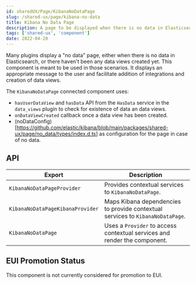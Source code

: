 ---
id: sharedUX/Page/KibanaNoDataPage
slug: /shared-ux/page/kibana-no-data
title: Kibana No Data Page
description: A page to be displayed when there is no data in Elasticsearch, or no data views.
tags: ['shared-ux', 'component']
date: 2022-04-20
---

Many plugins display a "no data" page, either when there is no data in Elasticsearch, or there haven't been any data views created yet.  This component is meant
to be used in those scenarios.  It displays an appropriate message to the user and facilitate addition of integrations and creation of data views. 

The `KibanaNoDataPage` connected component uses:

- `hasUserDataView` and `hasData` API from the `HasData` service in the `data_views` plugin to check for existence of data an data views.
- `onDataViewCreated` callback once a data view has been created.
- (noDataConfig)[https://github.com/elastic/kibana/blob/main/packages/shared-ux/page/no_data/types/index.d.ts] as configuration for the page in case of no data.

## API

| Export | Description |
|---|---|
| `KibanaNoDataPageProvider` | Provides contextual services to `KibanaNoDataPage`. |
| `KibanaNoDataPageKibanaProvider` | Maps Kibana dependencies to provide contextual services to `KibanaNoDataPage`. |
| `KibanaNoDataPage` | Uses a `Provider` to access contextual services and render the component. |

## EUI Promotion Status

This component is not currently considered for promotion to EUI.
